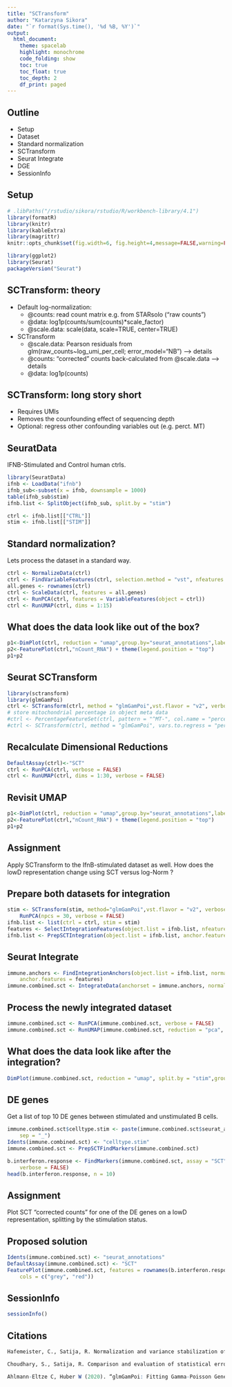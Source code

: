 ```yaml
---
title: "SCTransform"
author: "Katarzyna Sikora"
date: "`r format(Sys.time(), '%d %B, %Y')`"
output:
  html_document:
    theme: spacelab
    highlight: monochrome
    code_folding: show
    toc: true
    toc_float: true
    toc_depth: 2
    df_print: paged
---
```



## Outline

- Setup
- Dataset
- Standard normalization
- SCTransform
- Seurat Integrate
- DGE
- SessionInfo

## Setup

```r
# .libPaths("/rstudio/sikora/rstudio/R/workbench-library/4.1")
library(formatR)
library(knitr)
library(kableExtra)
library(magrittr)
knitr::opts_chunk$set(fig.width=6, fig.height=4,message=FALSE,warning=FALSE,tidy=TRUE, tidy.opts=list(width.cutoff=70)) 
```

```r
library(ggplot2)
library(Seurat)
packageVersion("Seurat")

```
## SCTransform: theory

- Default log-normalization:
  - @counts: read count matrix e.g. from STARsolo ("raw counts")
  - @data: log1p(counts/sum(counts)*scale_factor)
  - @scale.data: scale(data, scale=TRUE, center=TRUE)
  
- SCTransform
  - @scale.data: Pearson residuals from glm(raw_counts~log_umi_per_cell; error_model="NB") --> details 
  - @counts: "corrected" counts back-calculated from @scale.data --> details
  - @data: log1p(counts)
  

## SCTransform: long story short

- Requires UMIs
- Removes the counfounding effect of sequencing depth
- Optional: regress other confounding variables out (e.g. perct. MT)


## SeuratData

IFNB-Stimulated and Control human ctrls.


```r
library(SeuratData)
ifnb <- LoadData("ifnb")
ifnb_sub<-subset(x = ifnb, downsample = 1000)
table(ifnb_sub$stim)
ifnb.list <- SplitObject(ifnb_sub, split.by = "stim")

ctrl <- ifnb.list[["CTRL"]]
stim <- ifnb.list[["STIM"]]
```

## Standard normalization?

Lets process the dataset in a standard way.

```r
ctrl <- NormalizeData(ctrl)
ctrl <- FindVariableFeatures(ctrl, selection.method = "vst", nfeatures = 2000)
all.genes <- rownames(ctrl)
ctrl <- ScaleData(ctrl, features = all.genes)
ctrl <- RunPCA(ctrl, features = VariableFeatures(object = ctrl))
ctrl <- RunUMAP(ctrl, dims = 1:15)
```

## What does the data look like out of the box?

```r
p1<-DimPlot(ctrl, reduction = "umap",group.by="seurat_annotations",label=TRUE) + theme(legend.position = "bottom")
p2<-FeaturePlot(ctrl,"nCount_RNA") + theme(legend.position = "top")
p1+p2

```


## Seurat SCTransform

```r
library(sctransform)
library(glmGamPoi)
ctrl <- SCTransform(ctrl, method = "glmGamPoi",vst.flavor = "v2", verbose = FALSE)
# store mitochondrial percentage in object meta data
#ctrl <- PercentageFeatureSet(ctrl, pattern = "^MT-", col.name = "percent.mt")
#ctrl <- SCTransform(ctrl, method = "glmGamPoi", vars.to.regress = "percent.mt", verbose = FALSE)
```


## Recalculate Dimensional Reductions

```r
DefaultAssay(ctrl)<-"SCT"
ctrl <- RunPCA(ctrl, verbose = FALSE)
ctrl <- RunUMAP(ctrl, dims = 1:30, verbose = FALSE)

```


## Revisit UMAP

```r

p1<-DimPlot(ctrl, reduction = "umap",group.by="seurat_annotations",label=TRUE) + theme(legend.position = "bottom")
p2<-FeaturePlot(ctrl,"nCount_RNA") + theme(legend.position = "top")
p1+p2

```

## Assignment

Apply SCTransform to the IfnB-stimulated dataset as well. How does the lowD representation change using SCT versus log-Norm ?

## Prepare both datasets for integration

```r
stim <- SCTransform(stim, method="glmGamPoi",vst.flavor = "v2", verbose = FALSE) %>%
    RunPCA(npcs = 30, verbose = FALSE)
ifnb.list <- list(ctrl = ctrl, stim = stim)
features <- SelectIntegrationFeatures(object.list = ifnb.list, nfeatures = 3000)
ifnb.list <- PrepSCTIntegration(object.list = ifnb.list, anchor.features = features)

```


## Seurat Integrate

```r
immune.anchors <- FindIntegrationAnchors(object.list = ifnb.list, normalization.method = "SCT",
    anchor.features = features)
immune.combined.sct <- IntegrateData(anchorset = immune.anchors, normalization.method = "SCT")

```

## Process the newly integrated dataset

```r
immune.combined.sct <- RunPCA(immune.combined.sct, verbose = FALSE)
immune.combined.sct <- RunUMAP(immune.combined.sct, reduction = "pca", dims = 1:30, verbose = FALSE)
```

## What does the data look like after the integration?

```r
DimPlot(immune.combined.sct, reduction = "umap", split.by = "stim",group.by="seurat_annotations") + theme(legend.position = "bottom")
```

## DE genes

Get a list of top 10 DE genes between stimulated and unstimulated B cells.

```r
immune.combined.sct$celltype.stim <- paste(immune.combined.sct$seurat_annotations, immune.combined.sct$stim,
    sep = "_")
Idents(immune.combined.sct) <- "celltype.stim"
immune.combined.sct <- PrepSCTFindMarkers(immune.combined.sct)

b.interferon.response <- FindMarkers(immune.combined.sct, assay = "SCT", ident.1 = "B_STIM", ident.2 = "B_CTRL",
    verbose = FALSE)
head(b.interferon.response, n = 10)
```

## Assignment

Plot SCT "corrected counts" for one of the DE genes on a lowD representation, splitting by the stimulation status.

## Proposed solution

```r
Idents(immune.combined.sct) <- "seurat_annotations"
DefaultAssay(immune.combined.sct) <- "SCT"
FeaturePlot(immune.combined.sct, features = rownames(b.interferon.response)[1], split.by = "stim", max.cutoff = 3,
    cols = c("grey", "red"))

```

## SessionInfo

```r
sessionInfo()
```

## Citations
```r
Hafemeister, C., Satija, R. Normalization and variance stabilization of single-cell RNA-seq data using regularized negative binomial regression. Genome Biol 20, 296 (2019). https://doi.org/10.1186/s13059-019-1874-1

Choudhary, S., Satija, R. Comparison and evaluation of statistical error models for scRNA-seq. Genome Biol 23, 27 (2022). https://doi.org/10.1186/s13059-021-02584-9

Ahlmann-Eltze C, Huber W (2020). “glmGamPoi: Fitting Gamma-Poisson Generalized Linear Models on Single Cell Count Data.” Bioinformatics. doi: 10.1093/bioinformatics/btaa1009, https://doi.org/10.1093/bioinformatics/btaa1009. 
```
